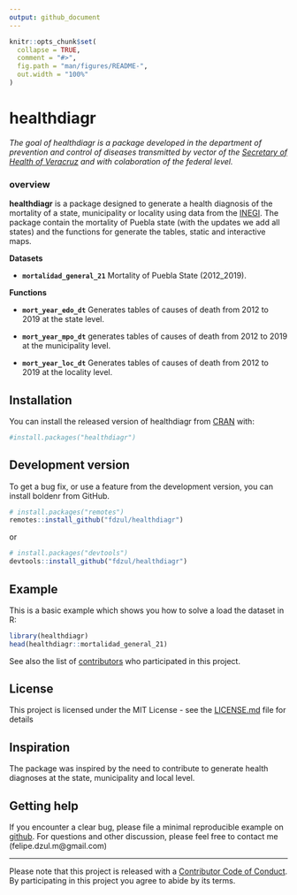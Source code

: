 ```yaml
---
output: github_document
---
```


<!-- README.md is generated from README.Rmd. Please edit that file -->

```r
knitr::opts_chunk$set(
  collapse = TRUE,
  comment = "#>",
  fig.path = "man/figures/README-",
  out.width = "100%"
)
```

# healthdiagr

<!-- badges: start -->
<!-- badges: end -->

*The goal of healthdiagr is a package developed in the department of prevention and control of diseases transmitted by vector of the [Secretary of Health of Veracruz](https://www.ssaver.gob.mx/) and with colaboration of the federal level.*

### **overview**

**healthdiagr** is a package designed to generate a health diagnosis of the mortality of a state, municipality or locality using data from the [INEGI](https://www.inegi.org.mx/programas/mortalidad/#Datos_abiertos). The package contain the mortality of Puebla state (with the updates we add all states) and the functions for generate the tables, static and interactive maps.


**Datasets**

  - **`mortalidad_general_21`** Mortality of Puebla State (2012_2019).

**Functions**

  - **`mort_year_edo_dt`** Generates tables of causes of death from 2012 to 2019 at the state level.
  
  - **`mort_year_mpo_dt`** generates tables of causes of death from 2012 to 2019 at the municipality level.
  
  - **`mort_year_loc_dt`** Generates tables of causes of death from 2012 to 2019 at the locality level.

## Installation

You can install the released version of healthdiagr from [CRAN](https://CRAN.R-project.org) with:

``` r
#install.packages("healthdiagr")
```

## Development version

To get a bug fix, or use a feature from the development version, you can install boldenr from GitHub.

``` r
# install.packages("remotes")
remotes::install_github("fdzul/healthdiagr")
```
or

``` r
# install.packages("devtools")
devtools::install_github("fdzul/healthdiagr")
```

## Example

This is a basic example which shows you how to solve a load the dataset in R:

```r
library(healthdiagr)
head(healthdiagr::mortalidad_general_21)
```



See also the list of [contributors](https://github.com/fdzul/deneggs/contributors) who participated in this project.

## License

This project is licensed under the MIT License - see the [LICENSE.md](LICENSE.md) file for details


## Inspiration

The package was inspired by the need to contribute to generate health diagnoses at the state, municipality and local level.

## Getting help

If you encounter a clear bug, please file a minimal reproducible example
on [github](https://github.com/fdzul/healthdiagr/issues). For questions
and other discussion, please feel free to contact me (felipe.dzul.m@gmail.com)

-----

Please note that this project is released with a [Contributor Code of
Conduct](https://dplyr.tidyverse.org/CODE_OF_CONDUCT). By participating
in this project you agree to abide by its terms.

